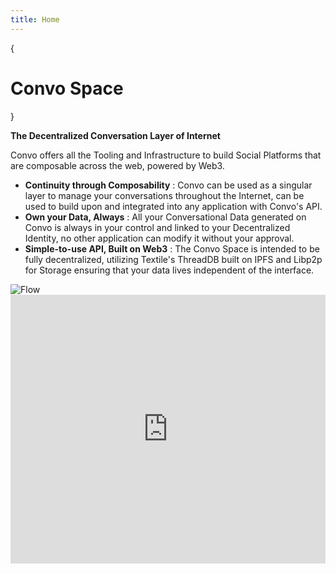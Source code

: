 ```yaml
---
title: Home
---
```



<style global="true">{`
body {
  background-image: radial-gradient(#ddd 1px, transparent 0),
    radial-gradient(#ddd 1px, transparent 0);
  background-position: 0 0, 25px 25px;
  background-size: 50px 50px;
}
.dark body {
  background-image: radial-gradient(#333 1px, transparent 0),
    radial-gradient(#333 1px, transparent 0);
}
`}</style>

{<h1 className="text-center font-extrabold md:text-5xl mt-8">Convo Space</h1>}

**The Decentralized Conversation Layer of Internet**

Convo offers all the Tooling and Infrastructure to build Social Platforms that are composable across the web, powered by Web3.

 - **Continuity through Composability** : Convo can be used as a singular layer to manage your conversations throughout the Internet, can be used to build upon and integrated into any application with Convo's API.
 - **Own your Data, Always** : All your Conversational Data generated on Convo is always in your control and linked to your Decentralized Identity, no other application can modify it without your approval.
 - **Simple-to-use API, Built on Web3** : The Convo Space is intended to be fully decentralized, utilizing Textile's ThreadDB built on IPFS and Libp2p for Storage ensuring that your data lives independent of the interface.

<Bleed>
    <img src="/flow.png" alt="Flow" width="full" height="auto" layout="intrinsic" />
</Bleed>

<Bleed>
  <iframe
    width="100%"
    height="430"
    src="https://www.youtube.com/embed/d9BsoTfIDOM"
    frameBorder="0"
    allow="accelerometer; autoplay; clipboard-write; encrypted-media; gyroscope; picture-in-picture"
    allowFullScreen
  />
</Bleed>

## Use Cases

The Convo Space is the Decentralized Conversation Layer of Internet offering all the tooling and infrastucture to build Social Platforms around any element of the web, powered by Web3.

Here are some of the use cases that Convo enables,
- Add a conversation layer to your platform to allow the community to interact, without worrying about the Complexities of Web3.
- Composable conversations across multiple interfaces. You can anchor one or many conversations to an NFT so that whichever Marketplace/Platform that NFT is viewed on the Community around that NFT can move along with it.
- Commenting on a specific transaction on Etherscan warning users of a malicious account/contract and having those conversations show up in your wallet so that the next time you are sending a txn to that address you can see the entire community warning you against it.
- Conversations around a Proposal are happening across a multitude of interfaces, with Convo you can build a plugin of Snapshot or any Governance Interface and continue those conversations anywhere.
- Convo's Identity and Reputation Layer makes it simple to move your Reputation across different interfaces, like a Prominent Artist who has sold multiple pieces can join a DAO and automatically unlock perks based on their sales and other on-chain activity.
- and many more...

## Ecosystem

<Bleed>

    <Graph />
</Bleed>
[Open Image](/ecosystem.webp)

## Support

✉️ Need dedicated support for your project? Please reach out to [Anudit Nagar](https://twitter.com/anuditnagar) or our community if you run into any issues.
- [Discord](https://discord.com/invite/MFtmrng9J7)
- [GitHub](https://github.com/anudit/convo)
- [Twitter](https://twitter.com/0xConvo)


## Contributions

Wanna look under the hood? Here are the family of repositories that run Omnid.

- [https://github.com/anudit/convo/](https://github.com/anudit/convo) - Convo's Protocol and App
- [https://github.com/anudit/omnid/](https://github.com/anudit/omnid) - Omnid's Solidity Smart Contracts
- [https://github.com/anudit/omnidsubgraph/](https://github.com/anudit/omnidsubgraph) - Omnid's Subgraph
- [https://github.com/anudit/omnidforta/](https://github.com/anudit/omnidforta) - Omnid's Forta Agent
- [https://github.com/anudit/omnidsnap/](https://github.com/anudit/omnidsnap) - Omnid's MetaMask Snap
